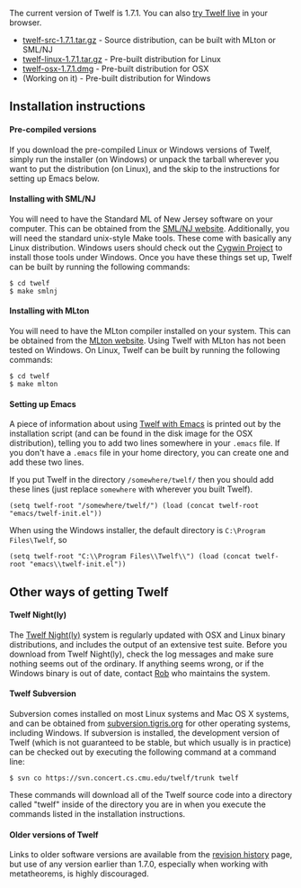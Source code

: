 The current version of Twelf is 1.7.1. You can also [[Twelf Live|try Twelf live]] in your browser.

* [http://twelf.org/releases/twelf-src-1.7.1.tar.gz twelf-src-1.7.1.tar.gz] - Source distribution, can be built with MLton or SML/NJ
* [http://twelf.org/releases/twelf-linux-1.7.1.tar.gz twelf-linux-1.7.1.tar.gz] - Pre-built distribution for Linux
* [http://twelf.org/releases/twelf-osx-1.7.1.dmg twelf-osx-1.7.1.dmg] - Pre-built distribution for OSX
* (Working on it) - Pre-built distribution for Windows

== Installation instructions ==

==== Pre-compiled versions ====

If you download the pre-compiled Linux or Windows versions of Twelf, simply run the installer (on Windows) or unpack the tarball wherever you want to put the distribution (on Linux), and the skip to the instructions for setting up Emacs below.

==== Installing with SML/NJ ====

You will need to have the Standard ML of New Jersey software on your computer. This can be obtained from the [http://www.smlnj.org SML/NJ website]. Additionally, you will need the standard unix-style Make tools. These come with basically any Linux distribution. Windows users should check out the [http://www.cygwin.com Cygwin Project] to install those tools under Windows. Once you have these things set up, Twelf can be built by running the following commands:

<pre>$ cd twelf
$ make smlnj</pre>

==== Installing with MLton ====

You will need to have the MLton compiler installed on your system. This can be obtained from the [http://mlton.org/ MLton website]. Using Twelf with MLton has not been tested on Windows. On Linux, Twelf can be built by running the following commands:

<pre>$ cd twelf
$ make mlton</pre>

==== Setting up Emacs ====

A piece of information about using [[Twelf with Emacs]] is printed out by the installation script (and can be found in the disk image for the OSX distribution), telling you to add two lines somewhere in your <tt>.emacs</tt> file. If you don't have a <tt>.emacs</tt> file in your home directory, you can create one and add these two lines.

If you put Twelf in the directory <tt>/somewhere/twelf/</tt> then you should add these lines (just replace <tt>somewhere</tt> with wherever you built Twelf).

<code>(setq twelf-root "/somewhere/twelf/")
(load (concat twelf-root "emacs/twelf-init.el"))</code>

When using the Windows installer, the default directory is <tt>C:\Program Files\Twelf</tt>, so 

<code>(setq twelf-root "C:\\Program Files\\Twelf\\")
(load (concat twelf-root "emacs\\twelf-init.el"))</code>

== Other ways of getting Twelf ==

==== Twelf Night(ly) ====

The [http://twelf.plparty.org/builds Twelf Night(ly)] system is regularly updated with OSX and Linux binary distributions, and includes the output of an extensive test suite. Before you download from Twelf Night(ly), check the log messages and make sure nothing seems out of the ordinary. If anything seems wrong, or if the Windows binary is out of date, contact [[User:Rsimmons|Rob]] who maintains the system.

==== Twelf Subversion ====
<!-- If you change this subheading's title, make sure you also change the articles that link to this section specifically:

* Holes in metatheorems

-->

Subversion comes installed on most Linux systems and Mac OS X systems, and can be obtained from [http://subversion.tigris.org/ subversion.tigris.org] for other operating systems, including Windows. If subversion is installed, the development version of Twelf (which is not guaranteed to be stable, but which usually is in practice) can be checked out by executing the following command at a command line:

<pre>$ svn co https://svn.concert.cs.cmu.edu/twelf/trunk twelf</pre>

These commands will download all of the Twelf source code into a directory called "twelf" inside of the directory you are in when you execute the commands listed in the installation instructions.

==== Older versions of Twelf ====

Links to older software versions are available from the [[revision history]] page, but use of any version earlier than 1.7.0, especially when working with metatheorems, is highly discouraged.